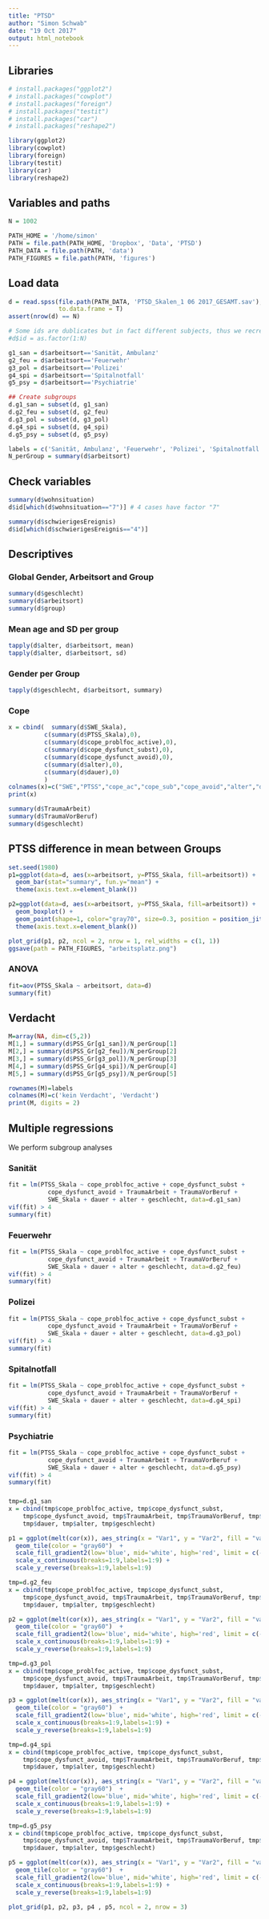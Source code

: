 ```yaml
---
title: "PTSD"
author: "Simon Schwab"
date: "19 Oct 2017"
output: html_notebook
---
```


## Libraries
```r
# install.packages("ggplot2")
# install.packages("cowplot")
# install.packages("foreign")
# install.packages("testit")
# install.packages("car")
# install.packages("reshape2")

library(ggplot2)
library(cowplot)
library(foreign)
library(testit)
library(car)
library(reshape2)
```

## Variables and paths
```r
N = 1002

PATH_HOME = '/home/simon'
PATH = file.path(PATH_HOME, 'Dropbox', 'Data', 'PTSD')
PATH_DATA = file.path(PATH, 'data')
PATH_FIGURES = file.path(PATH, 'figures')
```

## Load data
```r
d = read.spss(file.path(PATH_DATA, 'PTSD_Skalen_1 06 2017_GESAMT.sav'), 
              to.data.frame = T)
assert(nrow(d) == N)

# Some ids are dublicates but in fact different subjects, thus we recreate the IDs
#d$id = as.factor(1:N)

g1_san = d$arbeitsort=='Sanität, Ambulanz'
g2_feu = d$arbeitsort=='Feuerwehr'
g3_pol = d$arbeitsort=='Polizei'
g4_spi = d$arbeitsort=='Spitalnotfall'
g5_psy = d$arbeitsort=='Psychiatrie'

## Create subgroups
d.g1_san = subset(d, g1_san)
d.g2_feu = subset(d, g2_feu)
d.g3_pol = subset(d, g3_pol)
d.g4_spi = subset(d, g4_spi)
d.g5_psy = subset(d, g5_psy)

labels = c('Sanität, Ambulanz', 'Feuerwehr', 'Polizei', 'Spitalnotfall', 'Psychiatrie')
N_perGroup = summary(d$arbeitsort)
```
## Check variables
```r

summary(d$wohnsituation)
d$id[which(d$wohnsituation=="7")] # 4 cases have factor "7"

summary(d$schwierigesEreignis)
d$id[which(d$schwierigesEreignis=="4")]
```


## Descriptives
### Global Gender, Arbeitsort and Group
```r
summary(d$geschlecht)
summary(d$arbeitsort)
summary(d$group)
```

### Mean age and SD per group
```r
tapply(d$alter, d$arbeitsort, mean)
tapply(d$alter, d$arbeitsort, sd)
```

### Gender per Group
```r
tapply(d$geschlecht, d$arbeitsort, summary)
```

### Cope
```r
x = cbind(  summary(d$SWE_Skala),
          c(summary(d$PTSS_Skala),0),
          c(summary(d$cope_problfoc_active),0),
          c(summary(d$cope_dysfunct_subst),0),
          c(summary(d$cope_dysfunct_avoid),0),
          c(summary(d$alter),0),
          c(summary(d$dauer),0)
          )
colnames(x)=c("SWE","PTSS","cope_ac","cope_sub","cope_avoid","alter","dauer")
print(x)

summary(d$TraumaArbeit)
summary(d$TraumaVorBeruf)
summary(d$geschlecht)
```


## PTSS difference in mean between Groups
```r
set.seed(1980)
p1=ggplot(data=d, aes(x=arbeitsort, y=PTSS_Skala, fill=arbeitsort)) +
  geom_bar(stat="summary", fun.y="mean") +
  theme(axis.text.x=element_blank())

p2=ggplot(data=d, aes(x=arbeitsort, y=PTSS_Skala, fill=arbeitsort)) +
  geom_boxplot() +
  geom_point(shape=1, color="gray70", size=0.3, position = position_jitter(width = 0.3, height = 1)) +
  theme(axis.text.x=element_blank())

plot_grid(p1, p2, ncol = 2, nrow = 1, rel_widths = c(1, 1))
ggsave(path = PATH_FIGURES, "arbeitsplatz.png")
```

### ANOVA
```r
fit=aov(PTSS_Skala ~ arbeitsort, data=d)
summary(fit)
```

## Verdacht
```r
M=array(NA, dim=c(5,2))
M[1,] = summary(d$PSS_Gr[g1_san])/N_perGroup[1]
M[2,] = summary(d$PSS_Gr[g2_feu])/N_perGroup[2]
M[3,] = summary(d$PSS_Gr[g3_pol])/N_perGroup[3]
M[4,] = summary(d$PSS_Gr[g4_spi])/N_perGroup[4]
M[5,] = summary(d$PSS_Gr[g5_psy])/N_perGroup[5]

rownames(M)=labels
colnames(M)=c('kein Verdacht', 'Verdacht')
print(M, digits = 2)
```

## Multiple regressions
We perform subgroup analyses

### Sanität
```r
fit = lm(PTSS_Skala ~ cope_problfoc_active + cope_dysfunct_subst +
           cope_dysfunct_avoid + TraumaArbeit + TraumaVorBeruf +
           SWE_Skala + dauer + alter + geschlecht, data=d.g1_san)
vif(fit) > 4
summary(fit)
```
### Feuerwehr
```r
fit = lm(PTSS_Skala ~ cope_problfoc_active + cope_dysfunct_subst +
           cope_dysfunct_avoid + TraumaArbeit + TraumaVorBeruf +
           SWE_Skala + dauer + alter + geschlecht, data=d.g2_feu)
vif(fit) > 4
summary(fit)
```

### Polizei
```r
fit = lm(PTSS_Skala ~ cope_problfoc_active + cope_dysfunct_subst +
           cope_dysfunct_avoid + TraumaArbeit + TraumaVorBeruf +
           SWE_Skala + dauer + alter + geschlecht, data=d.g3_pol)
vif(fit) > 4
summary(fit)
```
### Spitalnotfall
```r
fit = lm(PTSS_Skala ~ cope_problfoc_active + cope_dysfunct_subst +
           cope_dysfunct_avoid + TraumaArbeit + TraumaVorBeruf +
           SWE_Skala + dauer + alter + geschlecht, data=d.g4_spi)
vif(fit) > 4
summary(fit)
```

### Psychiatrie
```r
fit = lm(PTSS_Skala ~ cope_problfoc_active + cope_dysfunct_subst +
           cope_dysfunct_avoid + TraumaArbeit + TraumaVorBeruf +
           SWE_Skala + dauer + alter + geschlecht, data=d.g5_psy)
vif(fit) > 4
summary(fit)
```

### 
```r
tmp=d.g1_san
x = cbind(tmp$cope_problfoc_active, tmp$cope_dysfunct_subst,
    tmp$cope_dysfunct_avoid, tmp$TraumaArbeit, tmp$TraumaVorBeruf, tmp$SWE_Skala,
    tmp$dauer, tmp$alter, tmp$geschlecht)

p1 = ggplot(melt(cor(x)), aes_string(x = "Var1", y = "Var2", fill = "value")) +
  geom_tile(color = "gray60")  + 
  scale_fill_gradient2(low='blue', mid='white', high='red', limit = c(-1,1)) +
  scale_x_continuous(breaks=1:9,labels=1:9) +
  scale_y_reverse(breaks=1:9,labels=1:9)

tmp=d.g2_feu
x = cbind(tmp$cope_problfoc_active, tmp$cope_dysfunct_subst,
    tmp$cope_dysfunct_avoid, tmp$TraumaArbeit, tmp$TraumaVorBeruf, tmp$SWE_Skala,
    tmp$dauer, tmp$alter, tmp$geschlecht)

p2 = ggplot(melt(cor(x)), aes_string(x = "Var1", y = "Var2", fill = "value")) +
  geom_tile(color = "gray60")  + 
  scale_fill_gradient2(low='blue', mid='white', high='red', limit = c(-1,1)) +
  scale_x_continuous(breaks=1:9,labels=1:9) +
  scale_y_reverse(breaks=1:9,labels=1:9)

tmp=d.g3_pol
x = cbind(tmp$cope_problfoc_active, tmp$cope_dysfunct_subst,
    tmp$cope_dysfunct_avoid, tmp$TraumaArbeit, tmp$TraumaVorBeruf, tmp$SWE_Skala,
    tmp$dauer, tmp$alter, tmp$geschlecht)

p3 = ggplot(melt(cor(x)), aes_string(x = "Var1", y = "Var2", fill = "value")) +
  geom_tile(color = "gray60")  + 
  scale_fill_gradient2(low='blue', mid='white', high='red', limit = c(-1,1)) +
  scale_x_continuous(breaks=1:9,labels=1:9) +
  scale_y_reverse(breaks=1:9,labels=1:9)

tmp=d.g4_spi
x = cbind(tmp$cope_problfoc_active, tmp$cope_dysfunct_subst,
    tmp$cope_dysfunct_avoid, tmp$TraumaArbeit, tmp$TraumaVorBeruf, tmp$SWE_Skala,
    tmp$dauer, tmp$alter, tmp$geschlecht)

p4 = ggplot(melt(cor(x)), aes_string(x = "Var1", y = "Var2", fill = "value")) +
  geom_tile(color = "gray60")  + 
  scale_fill_gradient2(low='blue', mid='white', high='red', limit = c(-1,1)) +
  scale_x_continuous(breaks=1:9,labels=1:9) +
  scale_y_reverse(breaks=1:9,labels=1:9)

tmp=d.g5_psy
x = cbind(tmp$cope_problfoc_active, tmp$cope_dysfunct_subst,
    tmp$cope_dysfunct_avoid, tmp$TraumaArbeit, tmp$TraumaVorBeruf, tmp$SWE_Skala,
    tmp$dauer, tmp$alter, tmp$geschlecht)

p5 = ggplot(melt(cor(x)), aes_string(x = "Var1", y = "Var2", fill = "value")) +
  geom_tile(color = "gray60")  + 
  scale_fill_gradient2(low='blue', mid='white', high='red', limit = c(-1,1)) +
  scale_x_continuous(breaks=1:9,labels=1:9) +
  scale_y_reverse(breaks=1:9,labels=1:9)

plot_grid(p1, p2, p3, p4 , p5, ncol = 2, nrow = 3)
```






